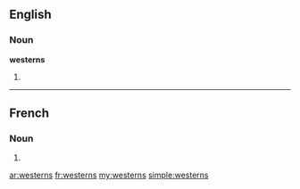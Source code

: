 ==English==

===Noun===
'''westerns'''

# {{plural of|[[western]]}}

----

==French==

===Noun===
{{infl|fr|plural}} {{m|p}}

# {{plural of|[[western#French|western]]|lang=fr}}

[[ar:westerns]]
[[fr:westerns]]
[[my:westerns]]
[[simple:westerns]]